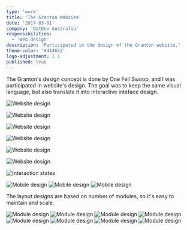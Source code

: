 ```yaml
---
type: 'work'
title: 'The Granton Website'
date: '2017-03-01'
company: 'DotDev Australia'
responsibilities:
  - 'Web design'
description: 'Participated in the design of the Granton website.'
theme-color: '#414652'
logo-adjustment: 1.1
published: true
---
```



The Granton's design concept is done by One Fell Swoop, and I was participated in website's design. The goal was to keep the same visual language, but also translate it into interactive inteface design.

<ImageContainer noCaption>

![Website design](works-granton-01.jpg)

</ImageContainer>

<ImageContainer noCaption>

![Website design](works-granton-02.jpg)

</ImageContainer>

<ImageContainer noCaption>

![Website design](works-granton-03.jpg)

</ImageContainer>

<ImageContainer noCaption>

![Website design](works-granton-04.jpg)

</ImageContainer>

<ImageContainer noCaption>

![Website design](works-granton-05.jpg)

</ImageContainer>

<ImageContainer noCaption>

![Website design](works-granton-06.jpg)

</ImageContainer>

<ImageContainer>

![Interaction states](works-granton-07.png)

</ImageContainer>

<ImageContainer grid={3} noCaption blockCaption="Mobile layouts">

![Mobile design](works-granton-m-01.jpg)
![Mobile design](works-granton-m-02.jpg)
![Mobile design](works-granton-m-03.jpg)

</ImageContainer>

The layout designs are based on number of modules, so it's easy to maintain and scale.

<ImageContainer grid={8} noCaption noShadow blockCaption="Section modules">

![Module design](works-granton-module-01.png)
![Module design](works-granton-module-02.png)
![Module design](works-granton-module-03.png)
![Module design](works-granton-module-04.png)
![Module design](works-granton-module-05.png)
![Module design](works-granton-module-06.png)
![Module design](works-granton-module-07.png)
![Module design](works-granton-module-08.png)

</ImageContainer>